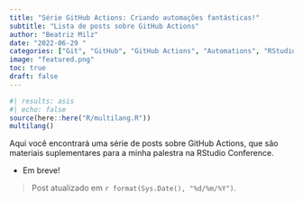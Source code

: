 ```yaml
---
title: "Série GitHub Actions: Criando automações fantásticas!"
subtitle: "Lista de posts sobre GitHub Actions"
author: "Beatriz Milz"
date: "2022-06-29 "
categories: ["Git", "GitHub", "GitHub Actions", "Automations", "RStudio"]
image: "featured.png"
toc: true
draft: false
---
```


```r
#| results: asis
#| echo: false
source(here::here("R/multilang.R"))
multilang()
```

Aqui você encontrará uma série de posts sobre GitHub Actions, que são materiais suplementares para a minha palestra na RStudio Conference.

- Em breve!

> Post atualizado em `r format(Sys.Date(), "%d/%m/%Y")`.
